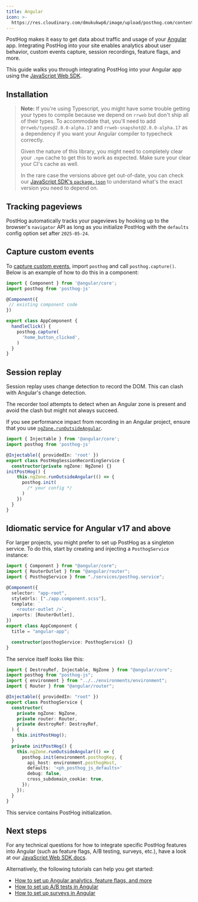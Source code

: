 ```yaml
---
title: Angular
icon: >-
  https://res.cloudinary.com/dmukukwp6/image/upload/posthog.com/contents/docs/integrate/frameworks/angular.svg
---
```



PostHog makes it easy to get data about traffic and usage of your [Angular](https://angular.dev/) app. Integrating PostHog into your site enables analytics about user behavior, custom events capture, session recordings, feature flags, and more.

This guide walks you through integrating PostHog into your Angular app using the [JavaScript Web SDK](/docs/libraries/js).

## Installation


<AngularInstall />

> **Note:** If you're using Typescript, you might have some trouble getting your types to compile because we depend on `rrweb` but don't ship all of their types. To accommodate that, you'll need to add `@rrweb/types@2.0.0-alpha.17` and `rrweb-snapshot@2.0.0-alpha.17` as a dependency if you want your Angular compiler to typecheck correctly.
>
> Given the nature of this library, you might need to completely clear your `.npm` cache to get this to work as expected. Make sure your clear your CI's cache as well.
>
> In the rare case the versions above get out-of-date, you can check our [JavaScript SDK's `package.json`](https://github.com/PostHog/posthog-js/blob/main/package.json) to understand what's the exact version you need to depend on.

<DetailSetUpReverseProxy />

<DetailGroupProductsInOneProject />

## Tracking pageviews

PostHog automatically tracks your pageviews by hooking up to the browser's `navigator` API as long as you initialize PostHog with the `defaults` config option set after `2025-05-24`.

## Capture custom events

To [capture custom events](/docs/product-analytics/capture-events), import `posthog` and call `posthog.capture()`. Below is an example of how to do this in a component:

```typescript file=app.component.ts
import { Component } from '@angular/core';
import posthog from 'posthog-js'

@Component({
 // existing component code
})

export class AppComponent {
  handleClick() {
    posthog.capture(
      'home_button_clicked', 
    )
  }
}
```

## Session replay

Session replay uses change detection to record the DOM. This can clash with Angular's change detection.

The recorder tool attempts to detect when an Angular zone is present and avoid the clash but might not always succeed.

If you see performance impact from recording in an Angular project, ensure that you use [`ngZone.runOutsideAngular`](https://angular.io/api/core/NgZone#runoutsideangular). 

```ts file=posthog.service.ts
import { Injectable } from '@angular/core';
import posthog from 'posthog-js'

@Injectable({ providedIn: 'root' })
export class PostHogSessionRecordingService {
  constructor(private ngZone: NgZone) {}
initPostHog() {
    this.ngZone.runOutsideAngular(() => {
      posthog.init(
        /* your config */
      )
    })
  }
}
```

## Idiomatic service for Angular v17 and above

For larger projects, you might prefer to set up PostHog as a singleton service. To do this, start by creating and injecting a `PosthogService` instance:

```ts file=main.ts
import { Component } from "@angular/core";
import { RouterOutlet } from "@angular/router";
import { PosthogService } from "./services/posthog.service";

@Component({
  selector: "app-root",
  styleUrls: ["./app.component.scss"],
  template: `
    <router-outlet />`,
  imports: [RouterOutlet],
})
export class AppComponent {
  title = "angular-app";

  constructor(posthogService: PosthogService) {}
}
```

The service itself looks like this:
```ts file=posthog.service.ts
import { DestroyRef, Injectable, NgZone } from "@angular/core";
import posthog from "posthog-js";
import { environment } from "../../environments/environment";
import { Router } from "@angular/router";

@Injectable({ providedIn: "root" })
export class PosthogService {
  constructor(
    private ngZone: NgZone,
    private router: Router,
    private destroyRef: DestroyRef,
  ) {
    this.initPostHog();
  }
  private initPostHog() {
    this.ngZone.runOutsideAngular(() => {
      posthog.init(environment.posthogKey, {
        api_host: environment.posthogHost,
        defaults: '<ph_posthog_js_defaults>'
        debug: false,
        cross_subdomain_cookie: true,
      });
    });
  }
}
```

This service contains PostHog initialization.

## Next steps

For any technical questions for how to integrate specific PostHog features into Angular (such as feature flags, A/B testing, surveys, etc.), have a look at our [JavaScript Web SDK docs](/docs/libraries/js/features).

Alternatively, the following tutorials can help you get started:

- [How to set up Angular analytics, feature flags, and more](/tutorials/angular-analytics)
- [How to set up A/B tests in Angular](/tutorials/angular-ab-tests)
- [How to set up surveys in Angular](/tutorials/angular-surveys)

